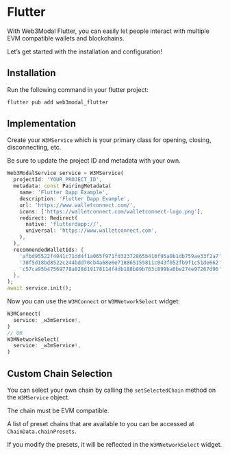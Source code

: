 
# Flutter

With Web3Modal Flutter, you can easily let people interact with multiple EVM compatible wallets and blockchains.

Let’s get started with the installation and configuration!

<CloudBanner />

## Installation

Run the following command in your flutter project:

```bash
flutter pub add web3modal_flutter
```

## Implementation

Create your `W3MService` which is your primary class for opening, closing, disconnecting, etc.

Be sure to update the project ID and metadata with your own.

```dart
Web3ModalService service = W3MService(
  projectId: 'YOUR_PROJECT_ID',
  metadata: const PairingMetadata(
    name: 'Flutter Dapp Example',
    description: 'Flutter Dapp Example',
    url: 'https://www.walletconnect.com/',
    icons: ['https://walletconnect.com/walletconnect-logo.png'],
    redirect: Redirect(
      native: 'flutterdapp://',
      universal: 'https://www.walletconnect.com',
    ),
  ),
  recommendedWalletIds: {
    'afbd95522f4041c71dd4f1a065f971fd32372865b416f95a0b1db759ae33f2a7',
    '38f5d18bd8522c244bdd70cb4a68e0e718865155811c043f052fb9f1c51de662',
    'c57ca95b47569778a828d19178114f4db188b89b763c899ba0be274e97267d96',
  },
);
await service.init();
```

Now you can use the `W3MConnect` or `W3MNetworkSelect` widget:

```dart
W3MConnect(
  service: _w3mService!,
)
// OR
W3MNetworkSelect(
  service: _w3mService!,
)
```

## Custom Chain Selection

You can select your own chain by calling the `setSelectedChain` method on the `W3MService` object.

The chain must be EVM compatible.

A list of preset chains that are available to you can be accessed at `ChainData.chainPresets`.

If you modify the presets, it will be reflected in the `W3MNetworkSelect` widget.